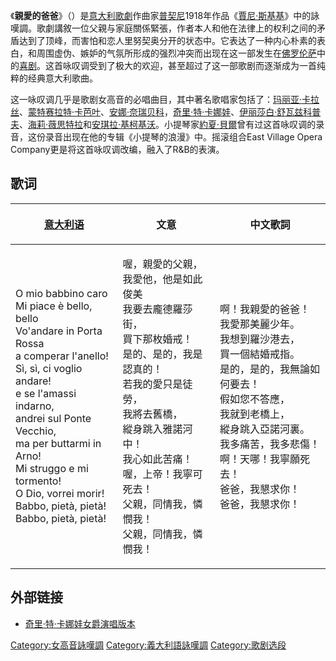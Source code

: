 {{Listen|type=music|filename=Frances Alda, O mio babbino caro (Gianni Schicchi).ogg|title="O mio babbino caro"|description=1919年{{link-en|Frances Alda|Frances Alda}}演唱}}

《'''親愛的爸爸'''》（''{{lang|it|O mio babbino caro}}''）是[[意大利|意大利]][[歌劇|歌劇]]作曲家[[普契尼|普契尼]]1918年作品《[[賈尼·斯基基|賈尼·斯基基]]》中的詠嘆調。歌劇講敘一位父親与家庭關係緊張，作者本人和他在法律上的权利之间的矛盾达到了顶峰，而害怕和恋人里努契奥分开的状态中。它表达了一种内心朴素的表白，和周围虚伪、嫉妒的气氛所形成的强烈冲突而出现在这一部发生在[[佛罗伦萨|佛罗伦萨]]中的[[喜剧|喜剧]]。这首咏叹调受到了极大的欢迎，甚至超过了这一部歌剧而逐渐成为一首纯粹的经典意大利歌曲。

这一咏叹调几乎是歌剧女高音的必唱曲目，其中著名歌唱家包括了：[[玛丽亚·卡拉丝|玛丽亚·卡拉丝]]、[[蒙特赛拉特·卡芭叶|蒙特赛拉特·卡芭叶]]、[[安娜·奈瑞贝科|安娜·奈瑞贝科]]，[[奇里·特·卡娜娃|奇里·特·卡娜娃]]、[[伊丽莎白·舒瓦兹科普夫|伊丽莎白·舒瓦兹科普夫]]、[[海莉·薇思特拉|海莉·薇思特拉]]和[[安琪拉·基柯基沃|安琪拉·基柯基沃]]。小提琴家[[約夏·貝爾|約夏·貝爾]]曾有过这首咏叹调的录音，这份录音出现在他的专辑《小提琴的浪漫》中。摇滚组合East Village Opera Company更是将这首咏叹调改编，融入了R&B的表演。

==歌词==
{|class=wikitable
![[意大利语|意大利语]]
!文意
!中文歌詞
|-
|
O mio babbino caro<br>
Mi piace è bello, bello<br>
Vo'andare in Porta Rossa<br>
a comperar l'anello!<br>

Sì, sì, ci voglio andare!<br>
e se l'amassi indarno,<br>
andrei sul Ponte Vecchio,<br>
ma per buttarmi in Arno!<br>

Mi struggo e mi tormento!<br>
O Dio, vorrei morir!<br>

Babbo, pietà, pietà!<br>
Babbo, pietà, pietà!<br>

|
喔，親愛的父親，<br>
我愛他，他是如此俊美<br>
我要去龐德羅莎街，<br>
買下那枚婚戒！<br>

是的、是的，我是認真的！<br>
若我的愛只是徒勞，<br>
我將去舊橋，<br>
縱身跳入雅諾河中！<br>

我心如此苦痛！<br>
喔，上帝！我寧可死去！<br>

父親，同情我，憐憫我！<br>
父親，同情我，憐憫我！<br>

|
啊！我親愛的爸爸！<br>
我愛那美麗少年。<br>
我想到羅沙港去，<br>
買一個結婚戒指。<br>

是的，是的，我無論如何要去！<br>
假如您不答應，<br>
我就到老橋上，<br>
縱身跳入亞諾河裏。<br>

我多痛苦，我多悲傷！<br>
啊！天哪！我寧願死去！<br>

爸爸，我懇求你！<br>
爸爸，我懇求你！<br>
|}

==外部链接==
* [http://www.youtube.com/watch?v=ZRuYQ9KRJms 奇里·特·卡娜娃女爵演唱版本] {{Wayback|url=http://www.youtube.com/watch?v=ZRuYQ9KRJms |date=20201224115130 }}

[[Category:女高音詠嘆調|Category:女高音詠嘆調]]
[[Category:義大利語詠嘆調|Category:義大利語詠嘆調]]
[[Category:歌剧选段|Category:歌剧选段]]